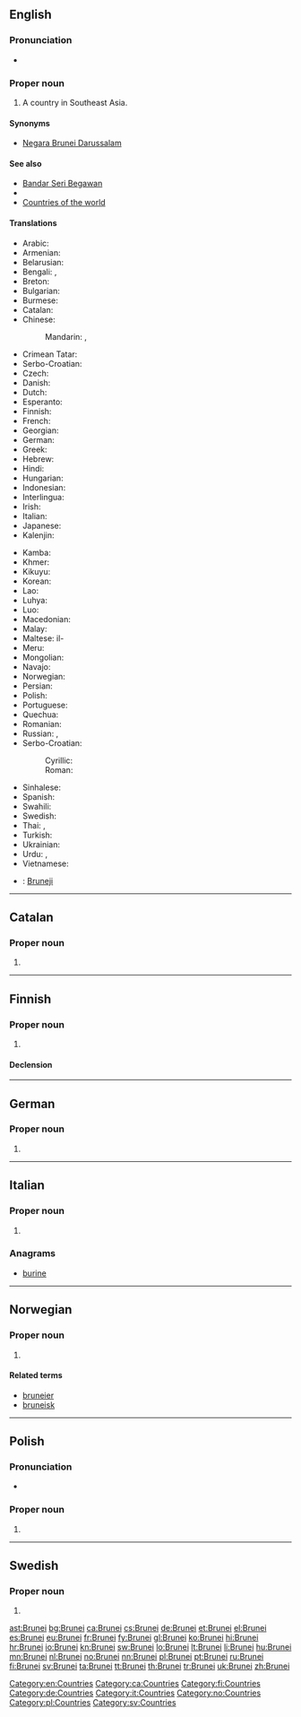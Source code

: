 ==English==

{{wikipedia}}

===Pronunciation===
* {{audio|En-us-Brunei.ogg|Audio (US)}}

===Proper noun===
{{en-proper noun}}

# A country in Southeast Asia.

====Synonyms====
* [[Negara Brunei Darussalam]]

====See also====
* [[Bandar Seri Begawan]]
* {{pedialite}}
* [[Appendix:Countries of the world|Countries of the world]]

====Translations====
{{trans-top|A country in Southeast Asia}}
* Arabic: {{t-|ar|بروناي|m|tr=brunay}}
* Armenian: {{t-|hy|Բրունեյ|tr=Bruney}}
* Belarusian: {{t-|be|Бруней|m|tr=Brunéj}}
* Bengali: {{t-|bn|ব্রুনাই|tr=bruna'i}}, {{t-|bn|ব্রুনেই|tr=brune'i}}
* Breton: {{t-|br|Brunei}}
* Bulgarian: {{t+|bg|Бруней}}
* Burmese: {{t-|my|ဘရူနိုင်းနိုင်ငံ|sc=Mymr}}
* Catalan: {{t+|ca|Brunei|m}}
* Chinese:
*: Mandarin: {{t-|cmn|文萊|sc=Hani}}, {{t-|cmn|文莱|tr=Wénlái|sc=Hani}}
* Crimean Tatar: {{tø|crh|Bruney}}
* Serbo-Croatian: {{t-|sh|Brunej|m}}
* Czech: {{t+|cs|Brunej|f}}
* Danish: {{t-|da|Brunei}}
* Dutch: {{t+|nl|Brunei}}
* Esperanto: {{t-|eo|Brunejo}}
* Finnish: {{t+|fi|Brunei}}
* French: {{t+|fr|Brunei}}
* Georgian: {{t-|ka|ბრუნეი|tr=brunei|sc=Geor}}
* German: {{t+|de|Brunei Darussalam}}
* Greek: {{t+|el|Μπρουνέι|n|tr=Brounéi}}
* Hebrew: {{t-|he|ברוניי}}
* Hindi: {{t+|hi|ब्रुनेई|tr=brunēī}}
* Hungarian: {{t+|hu|Brunei}}
* Indonesian: {{t-|id|Brunei}}
* Interlingua: {{t-|ia|Brunei}}
* Irish: {{t-|ga|Brúiné|f}}
* Italian: {{t-|it|Brunei}}
* Japanese: {{t+|ja|ブルネイ|tr=Burunei}}
* Kalenjin: {{tø|kln|Brunei}}
{{trans-mid}}
* Kamba: {{tø|kam|Brunei}}
* Khmer: {{t-|km|ព្រុយណេ|sc=Khmr|tr=pruyneh}}
* Kikuyu: {{tø|ki|Brunei}}
* Korean: {{t+|ko|브루나이|tr=Beurunai|sc=Hang}}
* Lao: {{t+|lo|ບຣູໄນ|tr=palūnai|sc=Laoo}}
* Luhya: {{tø|luy|Brunei}}
* Luo: {{tø|luo|Brunei}}
* Macedonian: {{t-|mk|Брунеј|m|tr=Brúnej}}
* Malay: {{t-|ms|Brunei}}
* Maltese: il-{{t-|mt|Brunej}}
* Meru: {{tø|mer|Brunei}}
* Mongolian: {{t-|mn|Бруней|tr=Brunéj|sc=Cyrl}}
* Navajo: {{tø|nv|Bwoonéí}}
* Norwegian: {{t+|no|Brunei}}
* Persian: {{t-|fa|برونئی|tr=Boruney}}
* Polish: {{t+|pl|Brunei}}
* Portuguese: {{t+|pt|Brunei}}
* Quechua: {{t-|qu|Bruniy}}
* Romanian: {{t-|ro|Brunei}}
* Russian: {{t+|ru|Бруней|m|tr=Brunéj}}, {{t-|ru|Бруней-Даруссалам|m|tr=Brunéj-Darussalám}}
* Serbo-Croatian:
*: Cyrillic: {{t-|sh|Брунеј|m|sc=Cyrl}}
*: Roman: {{t-|sh|Brunej|m}}
* Sinhalese: {{t-|si|බෲනායි|sc=Sinh}}
* Spanish: {{t+|es|Brunéi}}
* Swahili: {{t+|sw|Brunei}}
* Swedish: {{t+|sv|Brunei}}
* Thai: {{t-|th|ประเทศบรูไน|tr=bpràtêt bàrŏonai}}, {{t-|th|บรูไน|tr=bàrŏonai}}
* Turkish: {{t+|tr|Bruney}}
* Ukrainian: {{t+|uk|Бруней|m|tr=Brunéj}}
* Urdu: {{t-|ur|برونائی}}, {{t-|ur|برونائی دارالسلام}}
* Vietnamese: {{t-|vi|Brunei}}
{{trans-bottom}}

{{checktrans-top}}
* {{ttbc|sh}}: [[Bruneji]] {{m|p}}
{{trans-bottom}}

[[Category:en:Countries]]

----

==Catalan==
{{wikipedia|lang=ca}}

===Proper noun===
{{ca-proper noun|m}}

# {{l|en|Brunei}}

[[Category:ca:Countries]]

----

==Finnish==
{{wikipedia|lang=fi}}

===Proper noun===
{{fi-proper noun}}

# {{l|en|Brunei}}

====Declension====
{{fi-decl-voi|Brune|i|nopl=1}}

[[Category:fi:Countries]]

----

==German==
{{wikipedia|lang=de}}

===Proper noun===
{{de-proper noun|g=n}}

# {{l|en|Brunei}}

[[Category:de:Countries]]

----

==Italian==
{{wikipedia|lang=it}}

===Proper noun===
{{it-proper noun|g=m}}

# {{l|en|Brunei}}

===Anagrams===
* [[burine#Italian|burine]]

[[Category:it:Countries]]

----

==Norwegian==

===Proper noun===
{{no-proper noun}}

# {{l|en|Brunei}}

====Related terms====
* [[bruneier]]
* [[bruneisk]]

[[Category:no:Countries]]

----

==Polish==

===Pronunciation===
* {{audio|Pl-Brunei.ogg|Audio}}

===Proper noun===
{{head|pl|proper noun|g=n|undeclinable}}

# {{l|en|Brunei}}

[[Category:pl:Countries]]

----

==Swedish==

===Proper noun===
{{head|sv|proper noun}}

# {{l|en|Brunei}}

[[Category:sv:Countries]]

[[ast:Brunei]]
[[bg:Brunei]]
[[ca:Brunei]]
[[cs:Brunei]]
[[de:Brunei]]
[[et:Brunei]]
[[el:Brunei]]
[[es:Brunei]]
[[eu:Brunei]]
[[fr:Brunei]]
[[fy:Brunei]]
[[gl:Brunei]]
[[ko:Brunei]]
[[hi:Brunei]]
[[hr:Brunei]]
[[io:Brunei]]
[[kn:Brunei]]
[[sw:Brunei]]
[[lo:Brunei]]
[[lt:Brunei]]
[[li:Brunei]]
[[hu:Brunei]]
[[mn:Brunei]]
[[nl:Brunei]]
[[no:Brunei]]
[[nn:Brunei]]
[[pl:Brunei]]
[[pt:Brunei]]
[[ru:Brunei]]
[[fi:Brunei]]
[[sv:Brunei]]
[[ta:Brunei]]
[[tt:Brunei]]
[[th:Brunei]]
[[tr:Brunei]]
[[uk:Brunei]]
[[zh:Brunei]]